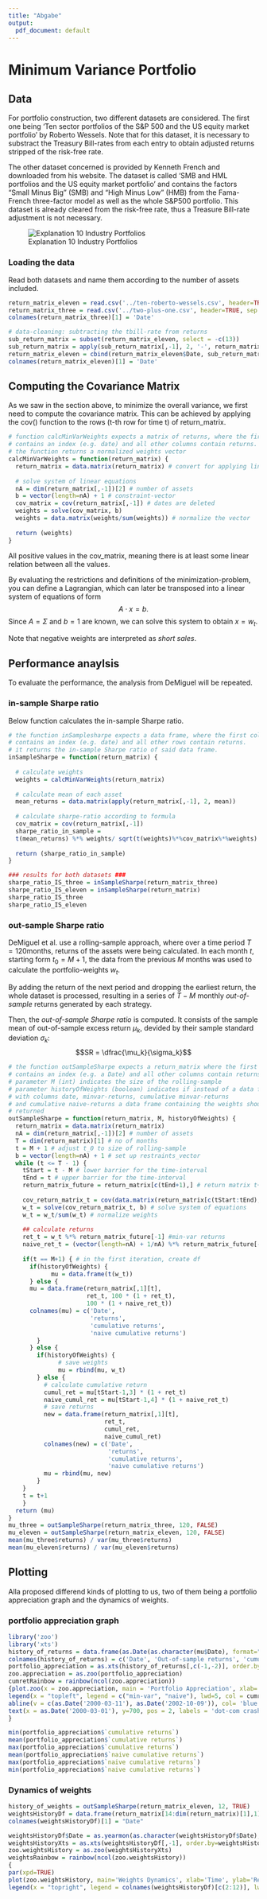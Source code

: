 ```yaml
---
title: "Abgabe"
output:
  pdf_document: default
---
```

# Minimum Variance Portfolio

## Data
For portfolio construction, two different datasets are considered. The first one being 'Ten sector portfolios of the S&P 500 and the US equity market portfolio' by Roberto Wessels. Note that for this dataset, it is necessary to substract the Treasury Bill-rates from each entry to obtain adjusted returns stripped of the risk-free rate.

The other dataset concerned is provided by Kenneth French and downloaded from his website. The dataset is called 'SMB and HML portfolios and the US equity market portfolio' and contains the factors "Small Minus Big" (SMB) and "High Minus Low" (HMB) from the Fama-French three-factor model as well as the whole S&P500 portfolio. This dataset is already cleared from the risk-free rate, thus a Treasure Bill-rate adjustment is not necessary.

![Explanation 10 Industry Portfolios](10-industry-portfolios-explanation.png)

### Loading the data
Read both datasets and name them according to the number of assets included.
```r
return_matrix_eleven = read.csv('../ten-roberto-wessels.csv', header=TRUE, sep=',')
return_matrix_three = read.csv('../two-plus-one.csv', header=TRUE, sep = ',')
colnames(return_matrix_three)[1] = 'Date'

# data-cleaning: subtracting the tbill-rate from returns
sub_return_matrix = subset(return_matrix_eleven, select = -c(13))
sub_return_matrix = apply(sub_return_matrix[,-1], 2, '-', return_matrix_eleven[,13])
return_matrix_eleven = cbind(return_matrix_eleven$Date, sub_return_matrix)
colnames(return_matrix_eleven)[1] = 'Date'
```

## Computing the Covariance Matrix
As we saw in the section above, to minimize the overall variance, we first need to compute the covariance matrix. This can be achieved by applying the cov() function to the rows (t-th row for time t) of return_matrix.
```r
# function calcMinVarWeights expects a matrix of returns, where the first column
# contains an index (e.g. date) and all other columns contain returns.
# the function returns a normalized weights vector
calcMinVarWeights = function(return_matrix) {
  return_matrix = data.matrix(return_matrix) # convert for applying linear algebra
  
  # solve system of linear equations
  nA = dim(return_matrix[,-1])[2] # number of assets
  b = vector(length=nA) + 1 # constraint-vector
  cov_matrix = cov(return_matrix[,-1]) # dates are deleted
  weights = solve(cov_matrix, b)
  weights = data.matrix(weights/sum(weights)) # normalize the vector
  
  return (weights)
}
```
All positive values in the cov_matrix, meaning there is at least some linear relation between all the values. 

By evaluating the restrictions and definitions of the minimization-problem, you can define a Lagrangian, which can later be transposed into a linear system of equations of form
$$A \cdot x = b.$$ 
Since $A = \Sigma$ and $b = 1$ are known, we can solve this system to obtain $x = w_t.$

Note that negative weights are interpreted as *short sales*.

## Performance anaylsis
To evaluate the performance, the analysis from DeMiguel will be repeated. 

### in-sample Sharpe ratio
Below function calculates the in-sample Sharpe ratio.
```r
# the function inSamplesharpe expects a data frame, where the first column 
# contains an index (e.g. date) and all other rows contain returns.
# it returns the in-sample Sharpe ratio of said data frame.
inSampleSharpe = function(return_matrix) {
  
  # calculate weights
  weights = calcMinVarWeights(return_matrix)
  
  # calculate mean of each asset
  mean_returns = data.matrix(apply(return_matrix[,-1], 2, mean)) 
  
  # calculate sharpe-ratio according to formula
  cov_matrix = cov(return_matrix[,-1])
  sharpe_ratio_in_sample = 
  t(mean_returns) %*% weights/ sqrt(t(weights)%*%cov_matrix%*%weights)
  
  return (sharpe_ratio_in_sample)
}

### results for both datasets ###
sharpe_ratio_IS_three = inSampleSharpe(return_matrix_three)
sharpe_ratio_IS_eleven = inSampleSharpe(return_matrix)
sharpe_ratio_IS_three
sharpe_ratio_IS_eleven
```

### out-sample Sharpe ratio
DeMiguel et al. use a rolling-sample approach, where over a time period $T = 120$months, returns of the assets were being calculated. In each month $t$, starting form $t_0 = M + 1$, the data from the previous $M$ months was used to calculate the portfolio-weights $w_t$.

By adding the return of the next period and dropping the earliest return, the whole dataset is processed, resulting in a series of $T - M$ monthly *out-of-sample* returns generated by each strategy.

Then, the *out-of-sample Sharpe ratio* is computed. It consists of the sample mean of out-of-sample excess return $\mu_k$, devided by their sample standard deviation $\sigma_k$:
$$SR = \dfrac{\mu_k}{\sigma_k}$$

```r
# the function outSampleSharpe expects a return_matrix where the first column
# contains an index (e.g. a Date) and all other columns contain returns.
# parameter M (int) indicates the size of the rolling-sample
# parameter historyOfWeights (boolean) indicates if instead of a data frame
# with columns date, minvar-returns, cumulative minvar-returns 
# and cumulative naive-returns a data frame containing the weights should be 
# returned
outSampleSharpe = function(return_matrix, M, historyOfWeights) {
  return_matrix = data.matrix(return_matrix)
  nA = dim(return_matrix[,-1])[2] # number of assets
  T = dim(return_matrix)[1] # no of months
  t = M + 1 # adjust t_0 to size of rolling-sample
  b = vector(length=nA) + 1 # set up restraints_vector
  while (t <= T - 1) {
    tStart = t - M # lower barrier for the time-interval
    tEnd = t # upper barrier for the time-interval
    return_matrix_future = return_matrix[c(tEnd+1),] # return matrix t+1 in the future
    
    cov_return_matrix_t = cov(data.matrix(return_matrix[c(tStart:tEnd),-1])) # calculate cov-matrix for time t
    w_t = solve(cov_return_matrix_t, b) # solve system of equations
    w_t = w_t/sum(w_t) # normalize weights
  
    ## calculate returns
    ret_t = w_t %*% return_matrix_future[-1] #min-var returns
    naive_ret_t = (vector(length=nA) + 1/nA) %*% return_matrix_future[-1] #naive returns
  
    if(t == M+1) { # in the first iteration, create df
      if(historyOfWeights) {
            mu = data.frame(t(w_t))
      } else {
      mu = data.frame(return_matrix[,1][t], 
                      ret_t, 100 * (1 + ret_t), 
                      100 * (1 + naive_ret_t))
      colnames(mu) = c('Date', 
                       'returns', 
                       'cumulative returns', 
                       'naive cumulative returns')
        }
      } else {
        if(historyOfWeights) {
              # save weights
              mu = rbind(mu, w_t)
        } else {
          # calculate cumulative return
          cumul_ret = mu[tStart-1,3] * (1 + ret_t)
          naive_cumul_ret = mu[tStart-1,4] * (1 + naive_ret_t)
          # save returns
          new = data.frame(return_matrix[,1][t], 
                           ret_t, 
                           cumul_ret, 
                           naive_cumul_ret)
          colnames(new) = c('Date', 
                            'returns', 
                            'cumulative returns', 
                            'naive cumulative returns')
          mu = rbind(mu, new)
        }
    }
    t = t+1
    }
  return (mu)
}
mu_three = outSampleSharpe(return_matrix_three, 120, FALSE)
mu_eleven = outSampleSharpe(return_matrix_eleven, 120, FALSE)
mean(mu_three$returns) / var(mu_three$returns)
mean(mu_eleven$returns) / var(mu_eleven$returns)
```


## Plotting
Alla proposed differend kinds of plotting to us, two of them being a portfolio appreciation graph and the dynamics of weights. 

### portfolio appreciation graph
```r
library('zoo')
library('xts')
history_of_returns = data.frame(as.Date(as.character(mu$Date), format="%Y%m%d"), mu[,c(2:4)])
colnames(history_of_returns) = c('Date', 'Out-of-sample returns', 'cumulative returns', 'naive cumulative returns')
portfolio_appreciation = as.xts(history_of_returns[,c(-1,-2)], order.by=history_of_returns$Date)
zoo.appreciation = as.zoo(portfolio_appreciation)
cumretRainbow = rainbow(ncol(zoo.appreciation))
{plot.zoo(x = zoo.appreciation, main = 'Portfolio Appreciation', xlab='Time', ylab='Cumulative Risk-free Return (in %)', col = cumretRainbow, screens = 1)
legend(x = "topleft", legend = c("min-var", "naive"), lwd=5, col = cumretRainbow)
abline(v = c(as.Date('2000-03-11'), as.Date('2002-10-09')), col= 'blue')
text(x = as.Date('2000-03-01'), y=700, pos = 2, labels = 'dot-com crash', col='blue')
}

min(portfolio_appreciation$`cumulative returns`)
mean(portfolio_appreciation$`cumulative returns`)
max(portfolio_appreciation$`cumulative returns`)
mean(portfolio_appreciation$`naive cumulative returns`)
max(portfolio_appreciation$`naive cumulative returns`)
min(portfolio_appreciation$`naive cumulative returns`)
```

### Dynamics of weights
```r
history_of_weights = outSampleSharpe(return_matrix_eleven, 12, TRUE)
weightsHistoryDf = data.frame(return_matrix[14:dim(return_matrix)[1],1], history_of_weights)
colnames(weightsHistoryDf)[1] = "Date"

weightsHistoryDf$Date = as.yearmon(as.character(weightsHistoryDf$Date), format="%Y%m")
weightsHistoryXts = as.xts(weightsHistoryDf[,-1], order.by=weightsHistoryDf$Date)
zoo.weightsHistory = as.zoo(weightsHistoryXts)
weightsRainbow = rainbow(ncol(zoo.weightsHistory))
{
par(xpd=TRUE)
plot(zoo.weightsHistory, main='Weights Dynamics', xlab='Time', ylab='Relative Share of Portfolio (in %)', screens=1, col=weightsRainbow, xpd=TRUE)
legend(x = "topright", legend = colnames(weightsHistoryDf)[c(2:12)], lwd=2, col = weightsRainbow, inset=c(-0.06,0), xpd=TRUE, pt.cex = 1, cex = 0.5)}
```